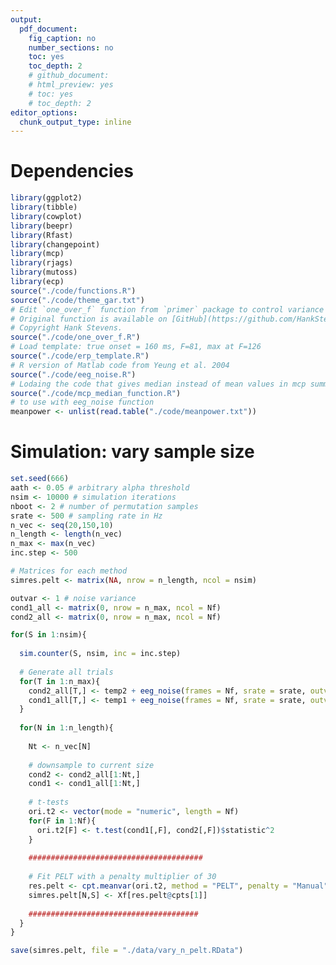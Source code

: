 ---
output:
  pdf_document:
    fig_caption: no
    number_sections: no
    toc: yes
    toc_depth: 2
    # github_document:
    # html_preview: yes
    # toc: yes
    # toc_depth: 2
editor_options: 
  chunk_output_type: inline
---

# Dependencies
```{r setup, message=FALSE}
library(ggplot2)
library(tibble)
library(cowplot)
library(beepr)
library(Rfast)
library(changepoint)
library(mcp)
library(rjags)
library(mutoss)
library(ecp)
source("./code/functions.R")
source("./code/theme_gar.txt")
# Edit `one_over_f` function from `primer` package to control variance (Stevens, 2009). 
# Original function is available on [GitHub](https://github.com/HankStevens/primer).
# Copyright Hank Stevens.
source("./code/one_over_f.R")
# Load template: true onset = 160 ms, F=81, max at F=126
source("./code/erp_template.R")
# R version of Matlab code from Yeung et al. 2004
source("./code/eeg_noise.R")
# Lodaing the code that gives median instead of mean values in mcp summary table
source("./code/mcp_median_function.R")
# to use with eeg_noise function
meanpower <- unlist(read.table("./code/meanpower.txt"))
```

# Simulation: vary sample size

```{r eval=FALSE, message=TRUE, warning=FALSE, include=FALSE}
set.seed(666) 
aath <- 0.05 # arbitrary alpha threshold
nsim <- 10000 # simulation iterations
nboot <- 2 # number of permutation samples
srate <- 500 # sampling rate in Hz
n_vec <- seq(20,150,10) 
n_length <- length(n_vec)
n_max <- max(n_vec)
inc.step <- 500

# Matrices for each method
simres.pelt <- matrix(NA, nrow = n_length, ncol = nsim)

outvar <- 1 # noise variance
cond1_all <- matrix(0, nrow = n_max, ncol = Nf)
cond2_all <- matrix(0, nrow = n_max, ncol = Nf)

for(S in 1:nsim){
  
  sim.counter(S, nsim, inc = inc.step)
  
  # Generate all trials
  for(T in 1:n_max){
    cond2_all[T,] <- temp2 + eeg_noise(frames = Nf, srate = srate, outvar = outvar, meanpower)
    cond1_all[T,] <- temp1 + eeg_noise(frames = Nf, srate = srate, outvar = outvar, meanpower) 
  }
  
  for(N in 1:n_length){
    
    Nt <- n_vec[N]
    
    # downsample to current size
    cond2 <- cond2_all[1:Nt,]
    cond1 <- cond1_all[1:Nt,]
    
    # t-tests
    ori.t2 <- vector(mode = "numeric", length = Nf)
    for(F in 1:Nf){
      ori.t2[F] <- t.test(cond1[,F], cond2[,F])$statistic^2
    }
    
    #######################################
    
    # Fit PELT with a penalty multiplier of 30
    res.pelt <- cpt.meanvar(ori.t2, method = "PELT", penalty = "Manual", pen.value = 30*log(length(ori.t2)))
    simres.pelt[N,S] <- Xf[res.pelt@cpts[1]]
  
    ######################################
  }
}

save(simres.pelt, file = "./data/vary_n_pelt.RData")
```